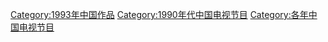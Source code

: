 [[Category:1993年中国作品|Category:1993年中国作品]]
[[Category:1990年代中国电视节目|Category:1990年代中国电视节目]]
[[Category:各年中国电视节目|Category:各年中国电视节目]]